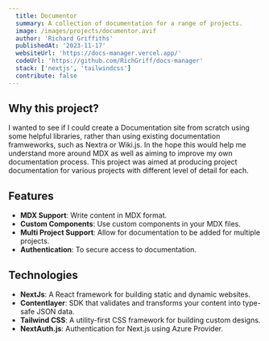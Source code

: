 ```yaml
---
  title: Documentor
  summary: A collection of documentation for a range of projects.
  image: /images/projects/documentor.avif
  author: 'Richard Griffiths'
  publishedAt: '2023-11-17'
  websiteUrl: 'https://docs-manager.vercel.app/'
  codeUrl: 'https://github.com/RichGriff/docs-manager'
  stack: ['nextjs', 'tailwindcss']
  contribute: false
---
```


## Why this project?
I wanted to see if I could create a Documentation site from scratch using some helpful libraries, rather than using existing documentation framweworks, such as Nextra or Wiki.js. In the hope this would help me understand more around MDX as well as aiming to improve my own documentation process. This project was aimed at producing project documentation for various projects with different level of detail for each.

## Features

- **MDX Support**: Write content in MDX format.
- **Custom Components**: Use custom components in your MDX files.
- **Multi Project Support**: Allow for documentation to be added for multiple projects.
- **Authentication**: To secure access to documentation.

## Technologies

- **NextJs**: A React framework for building static and dynamic websites.
- **Contentlayer**: SDK that validates and transforms your content into type-safe JSON data.
- **Tailwind CSS**: A utility-first CSS framework for building custom designs.
- **NextAuth.js**: Authentication for Next.js using Azure Provider.

